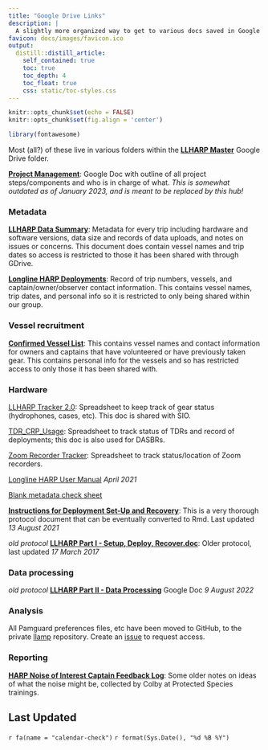 ```yaml
---
title: "Google Drive Links"
description: |
  A slightly more organized way to get to various docs saved in Google Drive
favicon: docs/images/favicon.ico
output: 
  distill::distill_article:
    self_contained: true
    toc: true
    toc_depth: 4
    toc_float: true
    css: static/toc-styles.css
---
```


```r
knitr::opts_chunk$set(echo = FALSE)
knitr::opts_chunk$set(fig.align = 'center')

library(fontawesome)
```

Most (all?) of these live in various folders within the [**LLHARP Master**](https://drive.google.com/drive/u/0/folders/0BxY-_FjiYpOqRVNYbi1iTFBPSkk?resourcekey=0-vquRfPYWfEjmdNjWsjB7jQ){target='_blank'} Google Drive folder. 

[**Project Management**](https://docs.google.com/document/d/1ReMTYiU1ZlUmcYkOsV70ii5NW79abwt_II2aUSclZeE/edit#heading=h.arpv8eucrye4){target='_blank'}: Google Doc with outline of all project steps/components and who is in charge of what. *This is somewhat outdated as of January 2023, and is meant to be replaced by this hub!* 

### Metadata

[**LLHARP Data Summary**](https://docs.google.com/spreadsheets/d/1S0e3T8GijoM0NTLCLjKV_9d3C9_YnHNqZhkV0BNJkzg/edit#gid=0){target='_blank'}: Metadata for every trip including hardware and software versions, data size and records of data uploads, and notes on issues or concerns. This document does contain vessel names and trip dates so access is restricted to those it has been shared with through GDrive. 

[**Longline HARP Deployments**](https://docs.google.com/spreadsheets/d/18i4czz6so-GHgFrCRncpLNZxTErdu4yFvi-Z-VwTEdM/edit#gid=1521628320):
Record of trip numbers, vessels, and captain/owner/observer contact information. This contains vessel names, trip dates, and personal info so it is restricted to only being shared within our group. 


### Vessel recruitment

[**Confirmed Vessel List**](https://docs.google.com/spreadsheets/d/1i1eNu9zobr14yhx8RAXGHmk0pTh6a7s-/edit?rtpof=true#gid=1725502758){target="_blank"}: This contains vessel names and contact information for owners and captains that have volunteered or have previously taken gear. This contains personal info for the vessels and so has restricted access to only those it has been shared with. 

### Hardware

[LLHARP Tracker 2.0](https://docs.google.com/spreadsheets/d/1yFXe0Q-HPl6Xwyz5cbyfeEJlM1wSGe0aaEqKY4Ttkbg/edit#gid=0){target="_blank"}: Spreadsheet to keep track of gear status (hydrophones, cases, etc). This doc is shared with SIO. 

[TDR_CRP_Usage](https://docs.google.com/spreadsheets/d/13qwMA_cUG8n1i4OXqbWIJ0Pu58Ho1kx-tPw6Fci7jZ0/edit#gid=838073579){target="_blank"}: Spreadsheet to track status of TDRs and record of deployments; this doc is also used for DASBRs.

[Zoom Recorder Tracker](https://docs.google.com/spreadsheets/d/1mHXUQGTg27jBXjwE2POs3XdcJykounqL/edit#gid=1787322236){target='_blank'}: Spreadsheet to track status/location of Zoom recorders. 

[Longline HARP User Manual](https://drive.google.com/drive/u/0/folders/1khqpzKseolLlXRJ8Yf2aep9uQOuhWYdD){target='_blank'} *April 2021*

[Blank metadata check sheet](https://drive.google.com/drive/u/0/folders/1khqpzKseolLlXRJ8Yf2aep9uQOuhWYdD){target='_blank'}

[**Instructions for Deployment Set-Up and Recovery**](https://docs.google.com/document/d/1EksOga_cyEPW9utMeLDw1ErR-eTIEvCzoO8l2v_Onrg/edit#heading=h.zdtttamxmx79){target='_blank'}: This is a very thorough protocol document that can be eventually converted to Rmd. Last updated *13 August 2021*

*old protocol* [**LLHARP Part I - Setup, Deploy, Recover.doc**](https://docs.google.com/document/d/0BxY-_FjiYpOqN3lmUHJyZ0JIbzQ/edit?rtpof=true&resourcekey=0-0lrFjbKIafQhui1ttAzwag){target='_blank'}: Older protocol, last updated *17 March 2017*


### Data processing

*old protocol* [**LLHARP Part II - Data Processing**](https://docs.google.com/document/d/1po1G2isgSCfYWc1dj8XphotPeZuOZ22ugL5wsc9o3JY/edit){target='_blank'} Google Doc *9 August 2022*

### Analysis

All Pamguard preferences files, etc have been moved to GitHub, to the private [llamp](https://github.com/sfregosi/llamp){target='_blank'} repository. Create an [issue](https://github.com/sfregosi/llamp/issues/new){target='_blank'} to request access. 

### Reporting

[**HARP Noise of Interest Captain Feedback Log**](https://docs.google.com/spreadsheets/d/1bGmRu3xXq9RJQZvMprcRzZe-27sX6kv-tclNldokcy8/edit#gid=0){target='_blank'}: Some older notes on ideas of what the noise might be, collected by Colby at Protected Species trainings. 




## Last Updated {.appendix}

`r fa(name = "calendar-check")` `r format(Sys.Date(), "%d %B %Y")`


